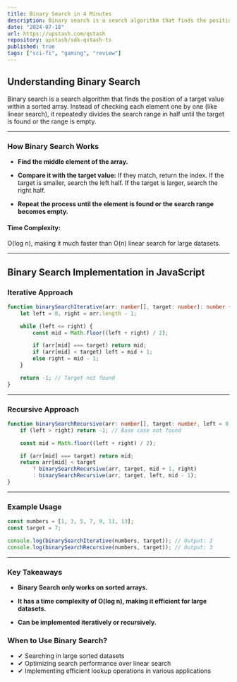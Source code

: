 ```yaml
---
title: Binary Search in 4 Minutes
description: Binary search is a search algorithm that finds the position of a target value within a sorted array. Binary search compares the target value to the middle element of the array. If they are not equal, the half in which the target cannot lie is eliminated and the search continues on the remaining half, again taking the middle element to compare to the target value, and repeating this until the target value is found. If the search ends with the remaining half being empty, the target is not in the array.
date: "2024-07-18"
url: https://upstash.com/qstash
repository: upstash/sdk-qstash-ts
published: true
tags: ["sci-fi", "gaming", "review"]
---
```



## Understanding Binary Search

Binary search is a search algorithm that finds the position of a target value within a sorted array. Instead of checking each element one by one (like linear search), it repeatedly divides the search range in half until the target is found or the range is empty.

---

### How Binary Search Works

- **Find the middle element of the array.**

- **Compare it with the target value:**
    If they match, return the index.
    If the target is smaller, search the left half.
    If the target is larger, search the right half.

- **Repeat the process until the element is found or the search range becomes empty.**

#### Time Complexity:
 O(log n), making it much faster than O(n) linear search for large datasets.

---

## Binary Search Implementation in JavaScript

### Iterative Approach

```typescript
function binarySearchIterative(arr: number[], target: number): number {
    let left = 0, right = arr.length - 1;

    while (left <= right) {
        const mid = Math.floor((left + right) / 2);

        if (arr[mid] === target) return mid;
        if (arr[mid] < target) left = mid + 1;
        else right = mid - 1;
    }

    return -1; // Target not found
}
```

---

### Recursive Approach
```typescript
function binarySearchRecursive(arr: number[], target: number, left = 0, right = arr.length - 1): number {
    if (left > right) return -1; // Base case not found

    const mid = Math.floor((left + right) / 2);

    if (arr[mid] === target) return mid;
    return arr[mid] < target
        ? binarySearchRecursive(arr, target, mid + 1, right)
        : binarySearchRecursive(arr, target, left, mid - 1);
}
```

---

### Example Usage

```typescript
const numbers = [1, 3, 5, 7, 9, 11, 13];
const target = 7;

console.log(binarySearchIterative(numbers, target)); // Output: 3
console.log(binarySearchRecursive(numbers, target)); // Output: 3
```

---

### Key Takeaways

- **Binary Search only works on sorted arrays.**

- **It has a time complexity of O(log n), making it efficient for large datasets.**

- **Can be implemented iteratively or recursively.**

### When to Use Binary Search?

- ✔ Searching in large sorted datasets
- ✔ Optimizing search performance over linear search
- ✔ Implementing efficient lookup operations in various applications




